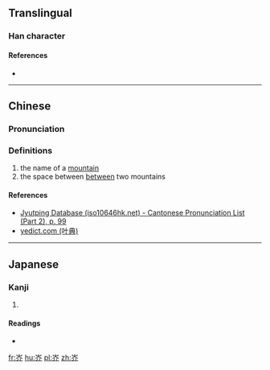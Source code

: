 ==Translingual==

===Han character===
{{Han char|rn=46|rad=山|as=04|sn=7|four=22228|canj=UOLL|ids=⿱山介}}

====References====
* {{Han ref|kx=0308.331|dkj=07924|hdz=10763.190|uh=5C95|ud=23701}}

----

==Chinese==
{{zh-forms}}

===Pronunciation===
{{zh-pron
|m=jiè
|c=gaai3
|h=pfs=
|md=
|mn=
|w=
|mc=
|oc=
|cat=n
}}

===Definitions===
{{zh-hanzi}}

# the name of a [[mountain]] {{attention|zh|which mountain?}}
# the space between [[between]] two mountains

====References====
* [http://www.iso10646hk.net/jp/document/download.jsp Jyutping Database (iso10646hk.net) - Cantonese Pronunciation List (Part 2), p. 99]
* [http://yedict.com/htm/5C/5C95.htm yedict.com (叶典)]

----

==Japanese==

===Kanji===
{{ja-kanji|grade=|rs=山04}}

# {{defn|lang=ja|sort=山04}}

====Readings====
* {{ja-readings|on=[[かい]] (kai)|kun=}}

[[fr:岕]]
[[hu:岕]]
[[pl:岕]]
[[zh:岕]]